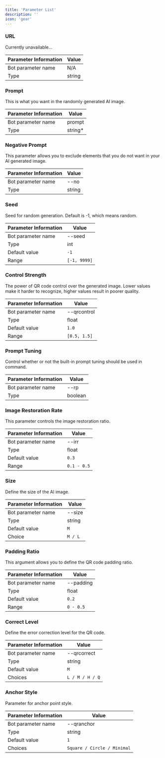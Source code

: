 ```yaml
---
title: 'Parameter List'
description: ''
icon: 'gear'
---
```


### URL

Currently unavailable...

| Parameter Information | Value  |
|-----------------------|--------|
| Bot parameter name    | N/A    |
| Type                  | string |


### Prompt

This is what you want in the randomly generated AI image.

| Parameter Information | Value   |
|-----------------------|---------|
| Bot parameter name    | prompt  |
| Type                  | string* |


### Negative Prompt

This parameter allows you to exclude elements that you do not want in your AI generated image.

| Parameter Information | Value  |
|-----------------------|--------|
| Bot parameter name    | --no   |
| Type                  | string |


### Seed

Seed for random generation. Default is -1, which means random.

| Parameter Information | Value        |
|-----------------------|--------------|
| Bot parameter name    | --seed       |
| Type                  | int          |
| Default value         | `-1`         |
| Range                 | `[-1, 9999]` |


### Control Strength

The power of QR code control over the generated image. Lower values make it harder to recognize, higher values result in poorer quality.

| Parameter Information | Value        |
|-----------------------|--------------|
| Bot parameter name    | --qrcontrol  |
| Type                  | float        |
| Default value         | `1.0`        |
| Range                 | `[0.5, 1.5]` |


### Prompt Tuning

Control whether or not the built-in prompt tuning should be used in command.

| Parameter Information | Value   |
|-----------------------|---------|
| Bot parameter name    | --rp    |
| Type                  | boolean |


### Image Restoration Rate

This parameter controls the image restoration ratio.

| Parameter Information | Value       |
|-----------------------|-------------|
| Bot parameter name    | --irr       |
| Type                  | float       |
| Default value         | `0.3`       |
| Range                 | `0.1 - 0.5` |


### Size

Define the size of the AI image.

| Parameter Information | Value   |
|-----------------------|---------|
| Bot parameter name    | --size  |
| Type                  | string  |
| Default value         | `M`     |
| Choice                | `M / L` |


### Padding Ratio

This argument allows you to define the QR code padding ratio.

| Parameter Information | Value     |
|-----------------------|-----------|
| Bot parameter name    | --padding |
| Type                  | float     |
| Default value         | `0.2`     |
| Range                 | `0 - 0.5` |


### Correct Level

Define the error correction level for the QR code.

| Parameter Information | Value           |
|-----------------------|-----------------|
| Bot parameter name    | --qrcorrect     |
| Type                  | string          |
| Default value         | `M`             |
| Choices               | `L / M / H / Q` |


### Anchor Style

Parameter for anchor point style.

| Parameter Information | Value                       |
|-----------------------|-----------------------------|
| Bot parameter name    | --qranchor                  |
| Type                  | string                      |
| Default value         | `1`                         |
| Choices               | `Square / Circle / Minimal` |